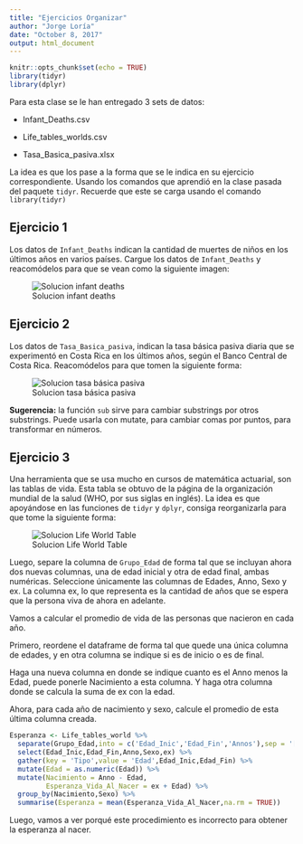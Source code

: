 ```yaml
---
title: "Ejercicios Organizar"
author: "Jorge Loría"
date: "October 8, 2017"
output: html_document
---
```


```r
knitr::opts_chunk$set(echo = TRUE)
library(tidyr)
library(dplyr)
```

Para esta clase se le han entregado 3 sets de datos: 

- Infant_Deaths.csv

- Life_tables_worlds.csv

- Tasa_Basica_pasiva.xlsx

La idea es que los pase a la forma que se le indica en su ejercicio correspondiente. Usando los comandos que aprendió en la clase pasada del paquete `tidyr`. Recuerde que este se carga usando el comando `library(tidyr)`

## Ejercicio 1

Los datos de `Infant_Deaths` indican la cantidad de muertes de niños en los últimos años en varios países. Cargue los datos de `Infant_Deaths` y reacomódelos para que se vean como la siguiente imagen:


![Solucion infant deaths](Solucion_Infant_deaths.png)



## Ejercicio 2

Los datos de `Tasa_Basica_pasiva`, indican la tasa básica pasiva diaria que se experimentó en Costa Rica en los últimos años, según el Banco Central de Costa Rica. Reacomódelos para que tomen la siguiente forma:

![Solucion tasa básica pasiva](Solucion_tasa_basica_pasiva.png)

__Sugerencia:__ la función `sub` sirve para cambiar substrings por otros substrings. Puede usarla con mutate, para cambiar comas por puntos, para transformar en números.

## Ejercicio 3

Una herramienta que se usa mucho en cursos de matemática actuarial, son las tablas de vida. Esta tabla se obtuvo de la página de la organización mundial de la salud (WHO, por sus siglas en inglés). La idea es que apoyándose en las funciones de `tidyr` y `dplyr`, consiga reorganizarla para que tome la siguiente forma:

![Solucion Life World Table](Solucion_Life_world_tables.png)



Luego, separe la columna de `Grupo_Edad` de forma tal que se incluyan ahora dos nuevas columnas, una de edad inicial y otra de edad final, ambas numéricas. Seleccione únicamente las columnas de Edades, Anno, Sexo y ex. La columna ex, lo que representa es la cantidad de años que se espera que la persona viva de ahora en adelante. 

Vamos a calcular el promedio de vida de las personas que nacieron en cada año. 

Primero, reordene el dataframe de forma tal que quede una única columna de edades, y en otra columna se indique si es de inicio o es de final. 

Haga una nueva columna en donde se indique cuanto es el Anno menos la Edad, puede ponerle Nacimiento a esta columna. Y haga otra columna donde se calcula la suma de ex con la edad.

Ahora, para cada año de nacimiento y sexo, calcule el promedio de esta última columna creada.



```r
Esperanza <- Life_tables_world %>% 
  separate(Grupo_Edad,into = c('Edad_Inic','Edad_Fin','Annos'),sep = '[- ]') %>% 
  select(Edad_Inic,Edad_Fin,Anno,Sexo,ex) %>% 
  gather(key = 'Tipo',value = 'Edad',Edad_Inic,Edad_Fin) %>%
  mutate(Edad = as.numeric(Edad)) %>% 
  mutate(Nacimiento = Anno - Edad,
         Esperanza_Vida_Al_Nacer = ex + Edad) %>% 
  group_by(Nacimiento,Sexo) %>% 
  summarise(Esperanza = mean(Esperanza_Vida_Al_Nacer,na.rm = TRUE))
```
<!----
Luego, corra este código:
```r
tabla1 %>% 
  ggplot()
```
---->


Luego, vamos a ver porqué este procedimiento es incorrecto para obtener la esperanza al nacer.
